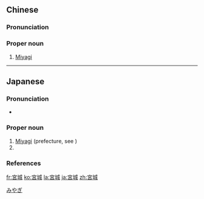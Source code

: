 {{also|宫城}}
==Chinese==
{{zh-forms|s=宫城}}

===Pronunciation===
{{zh-pron
|m=Gōngchéng
|cat=pn
}}

===Proper noun===
{{zh-proper noun}}

# [[Miyagi]]

----

==Japanese==
{{ja-kanjitab|みや|き|k2=ぎ|yomi=kun}}

===Pronunciation===
* {{ja-pron|みやぎ|y=k|acc=1|acc_ref=NHK}}

===Proper noun===
{{ja-pos|みやぎ|proper}}

# [[Miyagi]] (prefecture, see {{l|ja|宮城県}})
# {{surname|lang=ja|sort=みやぎ}}

===References===
<references/>

[[Category:Japanese surnames|みやぎ]]

[[fr:宮城]]
[[ko:宮城]]
[[la:宮城]]
[[ja:宮城]]
[[zh:宮城]]